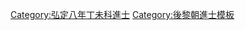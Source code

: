 {{Navbox
|name = 弘定八年丁未科庭試進士榜
|title = [[後黎朝進士列表|弘定八年（1607年）丁未科庭試進士榜]]
|titlestyle = background-color:#FFD700;
|image =
|style = width:100%;text-align:center; 
|groupstyle = text-align:center; background-color:#FFD700;
|liststyle = text-align:center;
|state = {{{state<includeonly>|collapsed</includeonly>}}}

|group1 = 第二甲<br>勅賜進士出身<br>共1名
|list1 = '''[[劉廷質]]'''

|group2 = 第三甲<br>勅賜同進士出身<br>共4名
|list2 = [[吳仁澈]] - [[黎窒慾]] - [[杜克念]] - [[阮湛|阮　湛]]

|belowstyle = text-align: center; background-color:#FFD700;
|below='''前一科：[[Template:弘定五年甲辰科庭試進士榜|弘定五年甲辰科]]　'''·'''　後一科：[[Template:弘定十一年庚戌科庭試進士榜|弘定十一年庚戌科]]'''
}}
[[Category:弘定八年丁未科進士]]
<noinclude>[[Category:弘定八年丁未科進士| ]]
[[Category:後黎朝進士模板]]</noinclude>